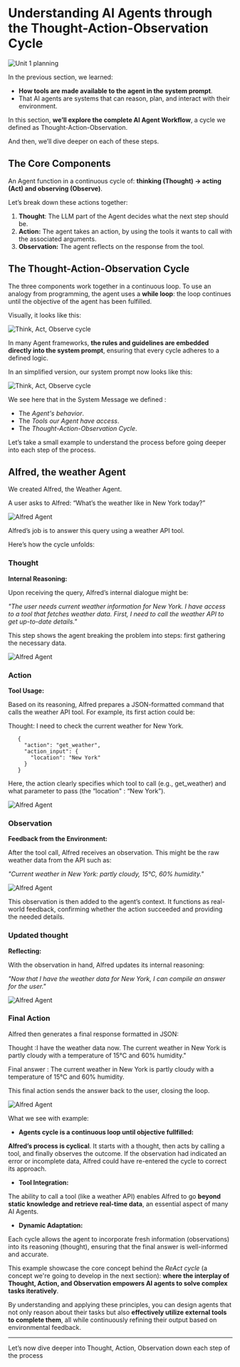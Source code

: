 # Understanding AI Agents through the Thought-Action-Observation Cycle

<img src="https://huggingface.co/datasets/agents-course/course-images/resolve/main/en/unit1/whiteboard-check-3.jpg" alt="Unit 1 planning"/>

In the previous section, we learned:

- **How tools are made available to the agent in the system prompt**.
- That AI agents are systems that can reason, plan, and interact with their environment.

In this section, **we’ll explore the complete AI Agent Workflow**, a cycle we defined as Thought-Action-Observation. 

And then, we’ll dive deeper on each of these steps.


## The Core Components

An Agent function in a continuous cycle of: **thinking (Thought) → acting (Act) and observing (Observe)**.

Let’s break down these actions together:

1. **Thought**: The LLM part of the Agent decides what the next step should be.
2. **Action:** The agent takes an action, by using the tools it wants to call with the associated arguments.
3. **Observation:** The agent reflects on the response from the tool.

## The Thought-Action-Observation Cycle

The three components work together in a continuous loop. To use an analogy from programming, the agent uses a **while loop**: the loop continues until the objective of the agent has been fulfilled.

Visually, it looks like this:

<img src="https://huggingface.co/datasets/agents-course/course-images/resolve/main/en/unit1/AgentCycle.gif" alt="Think, Act, Observe cycle"/>

In many Agent frameworks, **the rules and guidelines are embedded directly into the system prompt**, ensuring that every cycle adheres to a defined logic.

In an simplified version, our system prompt now looks like this:

<img src="https://huggingface.co/datasets/agents-course/course-images/resolve/main/en/unit1/system_prompt_cycle.png" alt="Think, Act, Observe cycle"/>

We see here that in the System Message we defined :

- The *Agent's behavior*.
- The *Tools our Agent have access*.
- The *Thought-Action-Observation Cycle*.

Let’s take a small example to understand the process before going deeper into each step of the process.

## Alfred, the weather Agent

We created Alfred, the Weather Agent.

A user asks to Alfred: “What’s the weather like in New York today?”

<img src="https://huggingface.co/datasets/agents-course/course-images/resolve/main/en/unit1/alfred-agent.jpg" alt="Alfred Agent"/>

Alfred’s job is to answer this query using a weather API tool. 

Here’s how the cycle unfolds:

### Thought

**Internal Reasoning:**

Upon receiving the query, Alfred’s internal dialogue might be:

*"The user needs current weather information for New York. I have access to a tool that fetches weather data. First, I need to call the weather API to get up-to-date details."*

This step shows the agent breaking the problem into steps: first gathering the necessary data.

<img src="https://huggingface.co/datasets/agents-course/course-images/resolve/main/en/unit1/alfred-agent-1.jpg" alt="Alfred Agent"/>

### Action

**Tool Usage:**

Based on its reasoning, Alfred prepares a JSON-formatted command that calls the weather API tool. For example, its first action could be:

Thought: I need to check the current weather for New York.

 ```
    {
      "action": "get_weather",
      "action_input": {
        "location": "New York"
      }
    }
 ```

Here, the action clearly specifies which tool to call (e.g., get_weather) and what parameter to pass (the “location" : “New York”).

<img src="https://huggingface.co/datasets/agents-course/course-images/resolve/main/en/unit1/alfred-agent-2.jpg" alt="Alfred Agent"/>

### Observation

**Feedback from the Environment:**

After the tool call, Alfred receives an observation. This might be the raw weather data from the API such as:

*"Current weather in New York: partly cloudy, 15°C, 60% humidity."*

<img src="https://huggingface.co/datasets/agents-course/course-images/resolve/main/en/unit1/alfred-agent-3.jpg" alt="Alfred Agent"/>

This observation is then added to the agent’s context. It functions as real-world feedback, confirming whether the action succeeded and providing the needed details.


### Updated thought

**Reflecting:**

With the observation in hand, Alfred updates its internal reasoning:

*"Now that I have the weather data for New York, I can compile an answer for the user."*

<img src="https://huggingface.co/datasets/agents-course/course-images/resolve/main/en/unit1/alfred-agent-4.jpg" alt="Alfred Agent"/>


### Final Action

Alfred then generates a final response formatted in JSON:

Thought :I have the weather data now. The current weather in New York is partly cloudy with a temperature of 15°C and 60% humidity."

Final answer : The current weather in New York is partly cloudy with a temperature of 15°C and 60% humidity.

This final action sends the answer back to the user, closing the loop.


<img src="https://huggingface.co/datasets/agents-course/course-images/resolve/main/en/unit1/alfred-agent-5.jpg" alt="Alfred Agent"/>


What we see with example:

- **Agents cycle is a continuous loop until objective fullfilled:**
    
**Alfred’s process is cyclical**. It starts with a thought, then acts by calling a tool, and finally observes the outcome. If the observation had indicated an error or incomplete data, Alfred could have re-entered the cycle to correct its approach.
    
- **Tool Integration:**
    
The ability to call a tool (like a weather API) enables Alfred to go **beyond static knowledge and retrieve real-time data**, an essential aspect of many AI Agents.
    
- **Dynamic Adaptation:**

Each cycle allows the agent to incorporate fresh information (observations) into its reasoning (thought), ensuring that the final answer is well-informed and accurate.
    
This example showcase the core concept behind the *ReAct cycle* (a concept we're going to develop in the next section): **where the interplay of Thought, Action, and Observation empowers AI agents to solve complex tasks iteratively**. 

By understanding and applying these principles, you can design agents that not only reason about their tasks but also **effectively utilize external tools to complete them**, all while continuously refining their output based on environmental feedback.

---

Let’s now dive deeper into Thought, Action, Observation down each step of the process












<!-- FORMER VERSION 

# Understanding AI Agents through the Thought-Action-Observation Cycle

<img src="https://huggingface.co/datasets/agents-course/course-images/resolve/main/en/unit1/whiteboard-check-3.jpg" alt="Unit 1 planning"/>

In the previous Unit, we saw **how tools are made available to the agent in the system prompt**. 

We learned that AI agents are systems that can reason, plan, and interact with their environment.

In this section, we will explore components conceptually and in the following sections we focus on implementing them.

## The Core Components

To grasp how agents function, imagine a continuous cycle of thinking, acting, and observing. Let's break down these actions together :

1. **Thought:** The LLM in the agent decides what the next step should be.
2. **Action:** The agent takes an action, by using the tools it wants to call with the associated arguments.
3. **Observation:** The agent reflects on the response from the tool.

## The Thought-Action-Observation Cycle

The three components work together in a continuous loop. To use an analogy from programming, the agent uses a **while loop**. The loop continues until the objective of the agent has been fulfilled.

Visually it looks like this:

<img src="https://huggingface.co/datasets/agents-course/course-images/resolve/main/en/unit1/Thought_Action_obs_cycle.gif" alt="Think, Act, Observe cycle"/>

Just like tools, it may seem a bit deceiving but most agents actually **only rely on prompting to have rules in place in the framework**.

In an simplified version, our system prompt now looks like this:

<img src="https://huggingface.co/datasets/agents-course/course-images/resolve/main/en/unit1/system_prompt_cycle.png" alt="Think, Act, Observe cycle"/>

Let's now break down each step of the process.

### Thoughts

Thoughts represent the **Agent's internal reasoning and planning processes**. 

This utilises the agent's Large Language Model (LLM) capacity **to analyze information when presented in it's prompt**.

Think of it as the agent's internal dialogue, where it considers the task at hand and strategizes its approach.

The Agent's thoughts are responsible for accessing current observations and decide what the next action(s) should be. 

Through this process, the agent can **break down complex problems into smaller, more manageable steps**, reflect on past experiences, and continuously adjust its plans based on new information.

Here are some examples of common thoughts:

| Type of Thought | Example |
|----------------|---------|
| Planning | "I need to break this task into three steps: 1) gather data, 2) analyze trends, 3) generate report" |
| Analysis | "Based on the error message, the issue appears to be with the database connection parameters" |
| Decision Making | "Given the user's budget constraints, I should recommend the mid-tier option" |
| Problem Solving | "To optimize this code, I should first profile it to identify bottlenecks" |
| Memory Integration | "The user mentioned their preference for Python earlier, so I'll provide examples in Python" |
| Self-Reflection | "My last approach didn't work well, I should try a different strategy" |
| Goal Setting | "To complete this task, I need to first establish the acceptance criteria" |
| Prioritization | "The security vulnerability should be addressed before adding new features" |

> **Note:** In the case of fine-tuned models for function-calling, the thought process is optional.  
> *In case you're not familiar with function-calling, there will be more detail in the Action section.*

#### ReAct

This concept of thinking before Acting orginates from the ReAct prompt. 

ReAct is the concatenation of **"Reasoning"** and **"Acting"**.

ReAct is a simple prompting technique that appends "Let's think step by step" before letting the LLM decode the next tokens. 

<img src="https://huggingface.co/datasets/agents-course/course-images/resolve/main/en/unit1/ReAct.png" alt="ReAct"/>

Prompting the model to think "step by step" encourages the decoding process toward next tokens **that generate a plan**, rather than a final solution.

After "Let's think step by step", the model will **decompose** the problem into *sub-tasks*. 

This allows the model to consider sub-steps in more detail, which in general leads to less errors than directly generating solution.

<Tip>
Recently we have seen an interest for reasoning. Models like Deepseek-R1 or OpenAI's o1 have been fine-tuned to  "think before answering".
</Tip>

> Note : Those model have been fine-tuned to always include specific thinking ( enclosed in <think></think> special token). This is not a purely prompting technique like ReAct

### Actions

Actions are **the concrete steps an AI agent takes to interact with its environment**. 

These can range from browsing the web for information to controlling a robot in a physical space. 

For instance, consider an agent assisting with customer service - it might retrieve customer data, offer support articles, or transfer issues to human representatives.

There is multiple types of Agents, that take actions differently:

| Type of Agent | Description |
|----------------|-------------|
| JSON Agent| The Action to take is specified as in JSON format |
| Code Agent |The Agents writes a code bloc that is interpreted externally |
|Function-calling Agent | It is a subcategory of the JSON Agent which has been fine-tuned to generate a new message for each action |

We've only touched the surface on actions. In the **Action** section, we'll give more information about each agent type.

Here are some examples of possible Actions:

| Type of Action | Description |
|----------------|-------------|
| Information Gathering | Performing web searches, querying databases, retrieving documents |
| Tool Usage | Making API calls, running calculations, writing and executing code |
| Environment Interaction | Manipulating digital interfaces, controlling physical robots or devices |
| Communication | Engaging with users through chat, collaborating with other AI agents |

One crucial part of an agent is the ability to **STOP** generating new tokens when an action is complete, and that is true for all formats of Agent; JSON, code, or function-calling.

The LLM only handles text, and uses it to describe the action it wants to take and the parameters to supply to the tool.

<INSERT EXAMPLE EITHER BEN ONE BUT IF WE CAN MAKE A ANIMATION OF BEN EXAMPLE THAT WOULD BE SUPER COOL>

### Observations

Observations are **how an AI agent perceives the consequences of its actions**. 

They provide crucial information that fuels the agent's thought process and guides future actions. 

These observations can take many forms, from reading webpage text to monitoring a robot arm's position. This can be seen like Tool "logs" that provide textual feedback of the Action execution.

| Type of Observation | Example |
|-------------------|----------|
| System Feedback | Error messages, success notifications, status codes |
| Data Changes | Database updates, file system modifications, state changes |
| Environmental Data | Sensor readings, system metrics, resource usage |
| Response Analysis | API responses, query results, computation outputs |
| Time-based Events | Deadlines reached, scheduled tasks completed |


Observation are **added back into the prompt by the framework**. 

This is why we need to stop generation of the next tokens when the model decides to take an action. If we don't stop the generation, the LLM would hallucinate an Observation.

## An Example with Alfred
<I THINK WE SHOULD ADD AN EXAMPLE WDYT?>-->